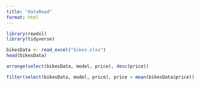 ```yaml
---
title: "dataRead"
format: html
---
```


```r
library(readxl)
library(tidyverse)

bikesData <- read_excel("bikes.xlsx")
head(bikesData)

arrange(select(bikesData, model, price), desc(price))

filter(select(bikesData, model, price), price > mean(bikesData$price))
```

